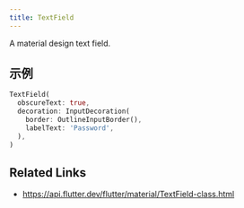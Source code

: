 ```yaml
---
title: TextField
---
```


A material design text field.

## 示例

```dart liveslice=TextField
TextField(
  obscureText: true,
  decoration: InputDecoration(
    border: OutlineInputBorder(),
    labelText: 'Password',
  ),
)
```

## Related Links

- https://api.flutter.dev/flutter/material/TextField-class.html

